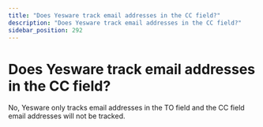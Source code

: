 ```yaml
---
title: "Does Yesware track email addresses in the CC field?"
description: "Does Yesware track email addresses in the CC field?"
sidebar_position: 292
---
```


# Does Yesware track email addresses in the CC field?

No, Yesware only tracks email addresses in the TO field and the CC field email addresses will not be tracked.